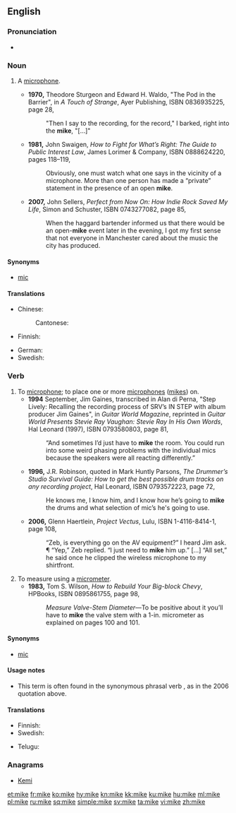 {{also|Mike|mic}}
==English==

===Pronunciation===
* {{rhymes|aɪk|lang=en}}

===Noun===
{{en-noun}}

# {{label|en|informal}} A [[microphone]].
#* '''1970,''' Theodore Sturgeon and Edward H. Waldo, "The Pod in the Barrier", in ''A Touch of Strange'', Ayer Publishing, ISBN 0836935225, page 28,
#*: "Then I say to the recording, for the record," I barked, right into the '''mike''', "[…]"
#* '''1981,''' John Swaigen, ''How to Fight for What’s Right: The Guide to Public Interest Law'', James Lorimer &amp; Company, ISBN 0888624220, pages 118–119,
#*: Obviously, one must watch what one says in the vicinity of a microphone. More than one person has made a “private” statement in the presence of an open '''mike'''.
#* '''2007,''' John Sellers, ''Perfect from Now On: How Indie Rock Saved My Life'', Simon and Schuster, ISBN 0743277082, page 85,
#*: When the haggard bartender informed us that there would be an open-'''mike''' event later in the evening, I got my first sense that not everyone in Manchester cared about the music the city has produced.

====Synonyms====
* [[mic]]

====Translations====
{{trans-top|informal: microphone}}
* Chinese:
*: Cantonese: {{t|yue|咪|tr=mai1|sc=Hani}}
* Finnish: {{t+|fi|mikki}}
{{trans-mid}}
* German: {{t+|de|Mikro|n}}
* Swedish: {{t+|sv|mick}}
{{trans-bottom}}

===Verb===
{{en-verb|mik}}

# To [[microphone]]; to place one or more [[microphone]]s ([[#Noun|mikes]]) on.
#* '''1994''' September, Jim Gaines, transcribed in Alan di Perna, "Step Lively: Recalling the recording process of SRV’s IN STEP with album producer Jim Gaines", in ''Guitar World Magazine'', reprinted in ''Guitar World Presents Stevie Ray Vaughan: Stevie Ray In His Own Words'', Hal Leonard (1997), ISBN 0793580803, page 81,
#*: “And sometimes I’d just have to '''mike''' the room. You could run into some weird phasing problems with the individual mics <!-- [sic] --> because the speakers were all reacting differently.” <!-- [sic] quotes -->
#* '''1996,''' J.R. Robinson, quoted in Mark Huntly Parsons, ''The Drummer’s Studio Survival Guide: How to get the best possible drum tracks on any recording project'', Hal Leonard, ISBN 0793572223, page 72,
#*: He knows me, I know him, and I know how he’s going to '''mike''' the drums and what selection of mic’s <!-- [sic] --> he's going to use.
#* '''2006,''' Glenn Haertlein, ''Project Vectus'', Lulu, ISBN 1-4116-8414-1, page 108,
#*: “Zeb, is everything go on the AV equipment?” I heard Jim ask. ¶ “Yep,” Zeb replied. “I just need to '''mike''' him up.” […] “All set,” he said once he clipped the wireless microphone to my shirtfront.
# To measure using a [[micrometer]].
#* '''1983,''' Tom S. Wilson, ''How to Rebuild Your Big-block Chevy'', HPBooks, ISBN 0895861755, page 98,
#*: ''Measure <!-- bold in original; italicized here for formatting's sake --> Valve-Stem Diameter—''To be positive about it you’ll have to '''mike''' the valve stem with a 1-in. micrometer as explained on pages 100 and 101.

====Synonyms====
* {{sense|to place a microphone on}} [[mic]]

====Usage notes====
* This term is often found in the synonymous phrasal verb {{m|en|mike up}}, as in the 2006 quotation above.

====Translations====
{{trans-top|to place one or more microphones on}}
* Finnish: {{t|fi|mikittää}}
* Swedish: {{t+|sv|mick|c}}
{{trans-mid}}
* Telugu: {{t|te|మైకు}}
{{trans-bottom}}

===Anagrams===
* [[Kemi#English|Kemi]]

[[et:mike]]
[[fr:mike]]
[[ko:mike]]
[[hy:mike]]
[[kn:mike]]
[[kk:mike]]
[[ku:mike]]
[[hu:mike]]
[[ml:mike]]
[[pl:mike]]
[[ru:mike]]
[[sq:mike]]
[[simple:mike]]
[[sv:mike]]
[[ta:mike]]
[[vi:mike]]
[[zh:mike]]